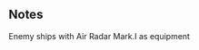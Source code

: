 {{EnemyEquipmentInfoKai|Air Radar Mark.I}}

==Notes==
<categorytree mode=pages depth=0>Enemy ships with Air Radar Mark.I as equipment</categorytree>

{{EnemyEquipmentList}}